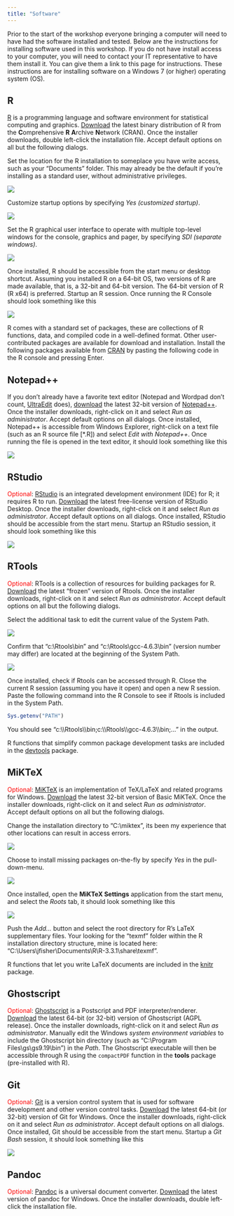 ```yaml
---
title: "Software"
---
```


Prior to the start of the workshop everyone bringing a computer will need to have had the software installed and tested.
Below are the instructions for installing software used in this workshop.
If you do not have install access to your computer,
you will need to contact your IT representative to have them install it.
You can give them a link to this page for instructions.
These instructions are for installing software on a Windows 7 (or higher) operating system (OS).

## R

[R](https://www.r-project.org/) is a programming language and software environment
for statistical computing and graphics.
[Download](http://cran.rstudio.com/bin/windows/base/) the latest binary distribution of R
from the **C**omprehensive **R** **A**rchive **N**etwork (CRAN).
Once the installer downloads, double left-click the installation file.
Accept default options on all but the following dialogs.

Set the location for the R installation to someplace you have write access, such as your "Documents" folder.
This may already be the default if you're installing as a standard user, without administrative privileges.

| ![](images/software-r_01.png)

Customize startup options by specifying *Yes (customized startup)*.

| ![](images/software-r_02.png)

Set the R graphical user interface to operate with multiple top-level windows for the console,
graphics and pager, by specifying *SDI (separate windows)*.

| ![](images/software-r_03.png)

Once installed, R should be accessible from the start menu or desktop shortcut.
Assuming you installed R on a 64-bit OS, two versions of R are made available, that is, a 32-bit and 64-bit version.
The 64-bit version of R (R x64) is preferred.
Startup an R session.
Once running the R Console should look something like this

| ![](images/software-r_04.png)

R comes with a standard set of packages,
these are collections of R functions, data, and compiled code in a well-defined format.
Other user-contributed packages are available for download and installation.
Install the following packages available from [CRAN](https://cloud.r-project.org/web/packages/)
by pasting the following code in the R console and pressing Enter.

## Notepad++

If you don't already have a favorite text editor
(Notepad and Wordpad don't count, [UltraEdit](http://www.ultraedit.com/) does),
[download](https://notepad-plus-plus.org/download/) the latest 32-bit version of
[Notepad++](https://notepad-plus-plus.org/).
Once the installer downloads, right-click on it and select *Run as administrator*.
Accept default options on all dialogs.
Once installed, Notepad++ is accessible from Windows Explorer,
right-click on a text file (such as an R source file [*.R]) and select *Edit with Notepad++*.
Once running the file is opened in the text editor, it should look something like this

| ![](images/software-notepad_01.png)

## RStudio

<span style="color:red;">Optional</span>:
[RStudio](https://www.rstudio.com/products/rstudio/) is an integrated development environment (IDE) for R; it requires R to run.
[Download](http://www.rstudio.com/products/rstudio/download/) the latest free-license version of RStudio Desktop.
Once the installer downloads, right-click on it and select *Run as administrator*.
Accept default options on all dialogs.
Once installed, RStudio should be accessible from the start menu.
Startup an RStudio session, it should look something like this

| ![](images/software-rstudio_01.png)

## RTools

<span style="color:red;">Optional</span>:
RTools is a collection of resources for building packages for R.
[Download](https://cloud.r-project.org/bin/windows/Rtools/) the latest "frozen" version of Rtools.
Once the installer downloads, right-click on it and select *Run as administrator*.
Accept default options on all but the following dialogs.

Select the additional task to edit the current value of the System Path.

| ![](images/software-rtools_01.png)

Confirm that "c:\\Rtools\\bin" and "c:\\Rtools\\gcc-4.6.3\\bin" (version number may differ)
are located at the beginning of the System Path.

| ![](images/software-rtools_02.png)

Once installed, check if Rtools can be accessed through R.
Close the current R session (assuming you have it open) and open a new R session.
Paste the following command into the R Console to see if Rtools is included in the System Path.

```r
Sys.getenv("PATH")
```

You should see "c:\\\\Rtools\\\\bin;c:\\\\Rtools\\\\gcc-4.6.3\\\\bin;..." in the output.

R functions that simplify common package development tasks are included in the
[devtools](https://CRAN.R-project.org/package=devtools) package.

## MiKTeX

<span style="color:red;">Optional</span>:
[MiKTeX](http://miktex.org/) is an implementation of TeX/LaTeX and related programs for Windows.
[Download](http://miktex.org/download) the latest 32-bit version of Basic MiKTeX.
Once the installer downloads, right-click on it and select *Run as administrator*.
Accept default options on all but the following dialogs.

Change the installation directory to "C:\\miktex",
its been my experience that other locations can result in access errors.

| ![](images/software-miktex_01.png)

Choose to install missing packages on-the-fly by specify *Yes* in the pull-down-menu.

| ![](images/software-miktex_02.png)

Once installed, open the **MiKTeX Settings** application from the start menu, and
select the *Roots* tab, it should look something like this

| ![](images/software-miktex_03.png)

Push the *Add...* button and select the root directory for R's LaTeX supplementary files.
Your looking for the "texmf" folder within the R installation directory structure, mine is located here:
"C:\\Users\\jfisher\\Documents\\R\\R-3.3.1\\share\\texmf".

R functions that let you write LaTeX documents are included in the
[knitr](https://CRAN.R-project.org/package=knitr) package.

## Ghostscript

<span style="color:red;">Optional</span>:
[Ghostscript](http://ghostscript.com/) is a Postscript and PDF interpreter/renderer.
[Download](http://ghostscript.com/download/gsdnld.html) the latest 64-bit (or 32-bit) version of Ghostscript (AGPL release).
Once the installer downloads, right-click on it and select *Run as administrator*.
Manually edit the Windows *system environment variables* to include the Ghostscript bin directory
(such as "C:\\Program Files\\gs\\gs9.19\\bin") in the *Path*.
The Ghostscript executable will then be accessible through R using the `compactPDF` function
in the **tools** package (pre-installed with R).


## Git

<span style="color:red;">Optional</span>:
[Git](https://git-scm.com/) is a version control system that is used for
software development and other version control tasks.
[Download](https://git-scm.com/download) the latest 64-bit (or 32-bit) version of Git for Windows.
Once the installer downloads, right-click on it and select *Run as administrator*.
Accept default options on all dialogs.
Once installed, Git should be accessible from the start menu.
Startup a *Git Bash* session, it should look something like this

| ![](images/software-git_01.png)

## Pandoc

<span style="color:red;">Optional</span>:
[Pandoc](http://pandoc.org/) is a universal document converter.
[Download](http://pandoc.org/installing.html) the latest version of pandoc for Windows.
Once the installer downloads, double left-click the installation file.
